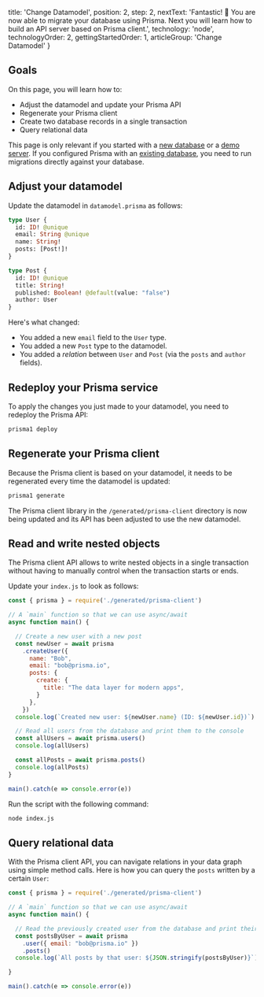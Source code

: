 
  title: 'Change Datamodel',
  position: 2,
  step: 2,
  nextText: 'Fantastic! 🎉 You are now able to migrate your database using Prisma. Next you will learn how to build an API server based on Prisma client.',
  technology: 'node',
  technologyOrder: 2,
  gettingStartedOrder: 1,
  articleGroup: 'Change Datamodel'
}

## Goals

On this page, you will learn how to:

- Adjust the datamodel and update your Prisma API
- Regenerate your Prisma client
- Create two database records in a single transaction
- Query relational data

<Warning>

This page is only relevant if you started with a [new database](j002) or a [demo server](j001). If you configured Prisma with an [existing database](j003), you need to run migrations directly against your database.

</Warning>

## Adjust your datamodel

Update the datamodel in `datamodel.prisma` as follows:

```graphql copy
type User {
  id: ID! @unique
  email: String @unique
  name: String!
  posts: [Post!]!
}

type Post {
  id: ID! @unique
  title: String!
  published: Boolean! @default(value: "false")
  author: User
}
```

Here's what changed:

- You added a new `email` field to the `User` type.
- You added a new `Post` type to the datamodel.
- You added a _relation_ between `User` and `Post` (via the `posts` and `author` fields).

## Redeploy your Prisma service

To apply the changes you just made to your datamodel, you need to redeploy the Prisma API:

```bash copy
prisma1 deploy
```

## Regenerate your Prisma client

Because the Prisma client is based on your datamodel, it needs to be regenerated every time the datamodel is updated:

```bash copy
prisma1 generate
```

The Prisma client library in the `/generated/prisma-client` directory is now being updated and its API has been adjusted to use the new datamodel.

## Read and write nested objects

The Prisma client API allows to write nested objects in a single transaction without having to manually control when the transaction starts or ends.

Update your `index.js` to look as follows:

```js copy
const { prisma } = require('./generated/prisma-client')

// A `main` function so that we can use async/await
async function main() {

  // Create a new user with a new post
  const newUser = await prisma
    .createUser({
      name: "Bob",
      email: "bob@prisma.io",
      posts: {
        create: {
          title: "The data layer for modern apps",
        }
      },
    })
  console.log(`Created new user: ${newUser.name} (ID: ${newUser.id})`)

  // Read all users from the database and print them to the console
  const allUsers = await prisma.users()
  console.log(allUsers)

  const allPosts = await prisma.posts()
  console.log(allPosts)
}

main().catch(e => console.error(e))
```

Run the script with the following command:

```bash copy
node index.js
```

## Query relational data

With the Prisma client API, you can navigate relations in your data graph using simple method calls. Here is how you can query the `posts` written by a certain `User`:

```js copy
const { prisma } = require('./generated/prisma-client')

// A `main` function so that we can use async/await
async function main() {

  // Read the previously created user from the database and print their posts to the console
  const postsByUser = await prisma
    .user({ email: "bob@prisma.io" })
    .posts()
  console.log(`All posts by that user: ${JSON.stringify(postsByUser)}`)

}

main().catch(e => console.error(e))
```

